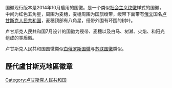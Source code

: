 {{unreferenced|time=2015-01-04T03:45:05+00:00}}
{{Infobox coat of arms
|name             = 盧甘斯克人民共和國國徽
|image            = COA LPR oct 2014.svg
|image_width      = 300
|middle           = COA LPR Apr 2014.svg
|middle_width     = 150
|middle_caption   = 原[[盧甘斯克人民共和國|盧甘斯克人民共和國]]國徽(2014年4月)
|lesser           = COA LPR Jun 2014.svg
|lesser_width     = 150
|lesser_caption   = 原[[盧甘斯克人民共和國|盧甘斯克人民共和國]]國徽(2014年6月)
|armiger          = {{flag|盧甘斯克人民共和國}}
|year_adopted     = 2014年10月
|crest            = 
|torse            = 
|shield           = 
|supporters       = [[盧甘斯克人民共和國國旗|盧甘斯克人民共和國國旗]]
|compartment      = 
|motto            = 
|orders           = 
|other_elements   = 
|earlier_versions = 
|use              = 
}}
'''{{flag|卢甘斯克人民共和国}}'''国徽现行版本是2014年10月启用的国徽。是一个类似[[社会主义纹徽|社会主义纹徽]]样式的国徽，中间为红色五角星，周围为麦穗，麦穗周围为国旗绶带，绶带下面带有[[俄文|俄文]]国名[[卢甘斯克人民共和国|卢甘斯克人民共和国]]，麦穗顶部有八角星，绶带外围有环围的树叶。

卢甘斯克人民共和国7月设计的国徽为绶带、麦穗以及白马、树濑、火焰、和阳光组成的类盾徽。

卢甘斯克人民共和国国徽类似[[白俄罗斯国徽|白俄罗斯国徽]]与[[苏联国徽|苏联国徽]]类似。

==歷代盧甘斯克地區徽章==
{{Gallery
|File:Coat of Arms Luhansk Oblast.svg|[[卢甘斯克州|卢甘斯克州]]州徽
|File:Coat of Arms Luhansk Oblast m.svg|[[卢甘斯克州|卢甘斯克州]]簡化州徽
|File:COA LPR Apr 2014.svg|原[[卢甘斯克人民共和国|卢甘斯克人民共和国]]国徽
|File:COA LPR Jun 2014.svg|原[[卢甘斯克人民共和国|卢甘斯克人民共和国]]国徽
|File:Coat of Arms of Novorussia.svg|[[新俄罗斯|新俄罗斯]]国徽
|File:COA LPR oct 2014.svg|[[盧甘斯克人民共和國|盧甘斯克人民共和國]]國徽
}}

{{欧洲题目|国徽}}

[[Category:卢甘斯克人民共和国|Category:卢甘斯克人民共和国]]